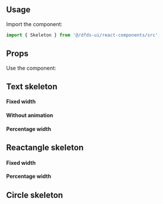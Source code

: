 
<Meta title="Hydro UI/Skeleton" component={Skeleton} />

## Usage

Import the component:

```jsx
import { Skeleton } from '@/dfds-ui/react-components/src'
```

## Props

<Props of={Skeleton} />

Use the component:

## Text skeleton

#### Fixed width

<Preview>
  <Story name="Text skeleton fixed width">
    <Skeleton
      variant="text"
      css={css`
        height: 30px;
        width: 150px;
      `}
    />
  </Story>
</Preview>

#### Without animation

<Preview>
  <Story name="Skeleton without animation">
    <Skeleton
      disableAnimation={true}
      variant="text"
      css={css`
        height: 30px;
        width: 150px;
      `}
    />
  </Story>
</Preview>

#### Percentage width

<Preview>
  <Story name="Text skeleton percentage width">
    <Skeleton
      variant="text"
      css={css`
        height: 30px;
        width: 100%;
      `}
    />
  </Story>
</Preview>

## Reactangle skeleton

#### Fixed width

<Preview>
  <Story name="Reactangle skeleton fixed width">
    <Skeleton
      variant="rect"
      css={css`
        height: 80px;
        width: 300px;
      `}
    />
  </Story>
</Preview>

#### Percentage width

<Preview>
  <Story name="Reactangle skeleton percentage width">
    <Skeleton
      variant="rect"
      css={css`
        height: 40px;
        width: 50%;
      `}
    />
  </Story>
</Preview>

## Circle skeleton

<Preview>
  <Story name="Circle skeleton">
    <Skeleton
      variant="circle"
      css={css`
        height: 60px;
        width: 60px;
      `}
    />
  </Story>
</Preview>
